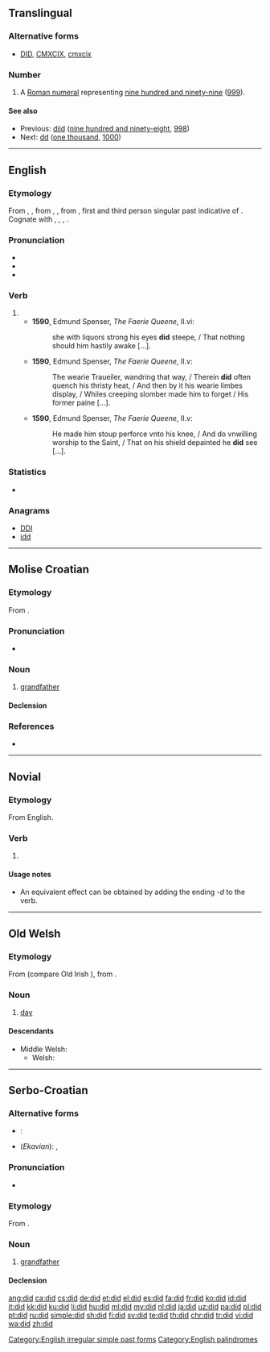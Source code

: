 {{also|Did}}
==Translingual==

===Alternative forms===
* {{sense|roman numeral}} [[DID]], [[CMXCIX]], [[cmxcix]]
{{wikipedia|DID}}

===Number===
{{mul-number}}

# {{label|mul|informal}} A [[Roman numeral]] representing [[nine hundred and ninety-nine]] ([[999]]).

====See also====
* Previous: [[diid]] ([[nine hundred and ninety-eight]], [[998]])
* Next: [[dd]] ([[one thousand]], [[1000]])

----

==English==

===Etymology===
From {{etyl|enm|en}} {{m|enm|didde}}, {{m|enm|dude}}, from {{etyl|ang|en}} {{m|ang|dyde}}, {{m|ang|*diede}}, from {{etyl|gem-pro|en}} {{m|gem-pro|*dedǭ}}, first and third person singular past indicative of {{etyl|gem-pro|en}} {{m|gem-pro|*dōną||to do}}. Cognate with {{etyl|sco|-}} {{m|sco|did||did}}, {{etyl|fy|-}} {{m|fy|die||did}}, {{etyl|nl|-}} {{m|nl|deed||did}}, {{etyl|de|-}} {{m|de|tat||did}}.

===Pronunciation===
* {{IPA|/dɪd/|lang=en}}
* {{audio|En-ca-did.ogg|Audio (CA)|lang=en}}
* {{rhymes|ɪd|lang=en}}

===Verb===
{{head|en|verb form}}

# {{en-simple past of|do}}
#* '''1590''', Edmund Spenser, ''The Faerie Queene'', II.vi:
#*: she with liquors strong his eyes '''did''' steepe, / That nothing should him hastily awake [...].
#* '''1590''', Edmund Spenser, ''The Faerie Queene'', II.v:
#*: The wearie Traueiler, wandring that way, / Therein '''did''' often quench his thristy heat, / And then by it his wearie limbes display, / Whiles creeping slomber made him to forget / His former paine [...].
#* '''1590''', Edmund Spenser, ''The Faerie Queene'', II.v:
#*: He made him stoup perforce vnto his knee, / And do vnwilling worship to the Saint, / That on his shield depainted he '''did''' see [...].

===Statistics===
* {{rank|should|can|made|83|did|such|great|must}}

===Anagrams===
* [[DDI#English|DDI]]
* [[idd#English|idd]]

[[Category:English irregular simple past forms]]
[[Category:English palindromes]]

----

==Molise Croatian==

===Etymology===
From {{inh|svm|sh|did}}.

===Pronunciation===
* {{IPA|/dîd/|lang=svm}}

===Noun===
{{head|svm|noun|g=m}}

# [[grandfather]]

====Declension====
{{svm-noun-m-cons|did}}

===References===
* {{R:svm:DCMAC}}

----

==Novial==

===Etymology===
From English.

===Verb===
{{head|nov|particle}}

# {{label|nov|auxiliary}} {{non-gloss definition|added to the front of a verb, it causes that verb to be in the past tense}}

====Usage notes====
* An equivalent effect can be obtained by adding the ending ''-d'' to the verb.

----

==Old Welsh==

===Etymology===
From {{inh|owl|cel-pro|*dīyos||day}} (compare Old Irish {{m|sga|día}}), from {{inh|owl|ine-pro|[[*dyḗws]], [[*dyew-]]}}.

===Noun===
{{head|owl|noun|g=m}}

# [[day]]

====Descendants====
* Middle Welsh: {{l|wlm|dyd}}
** Welsh: {{l|cy|dydd}}

----

==Serbo-Croatian==

===Alternative forms===
* {{qualifier|Ijekavian}}: {{l|sh|djȅd}}
* (''Ekavian''): {{l|sh|dȅda}}, {{l|sh|dȅd}}

===Pronunciation===
* {{IPA|/dîd/|lang=sh}}

===Etymology===
From {{inh|sh|sla-pro|*dědъ}}.

===Noun===
{{sh-noun|g=m|head=dȉd}}

# {{label|sh|Ikavian}} [[grandfather]]

====Declension====
{{sh-decl-noun
|dȉd|dìdovi/didi
|dida|didova/dida
|didu|didovima/didima
|dida|didove/dide
|dide|didovi/didi
|didu|didovima/didima
|didom|didovima/didima
}}

[[ang:did]]
[[ca:did]]
[[cs:did]]
[[de:did]]
[[et:did]]
[[el:did]]
[[es:did]]
[[fa:did]]
[[fr:did]]
[[ko:did]]
[[id:did]]
[[it:did]]
[[kk:did]]
[[ku:did]]
[[li:did]]
[[hu:did]]
[[ml:did]]
[[my:did]]
[[nl:did]]
[[ja:did]]
[[uz:did]]
[[pa:did]]
[[pl:did]]
[[pt:did]]
[[ru:did]]
[[simple:did]]
[[sh:did]]
[[fi:did]]
[[sv:did]]
[[te:did]]
[[th:did]]
[[chr:did]]
[[tr:did]]
[[vi:did]]
[[wa:did]]
[[zh:did]]